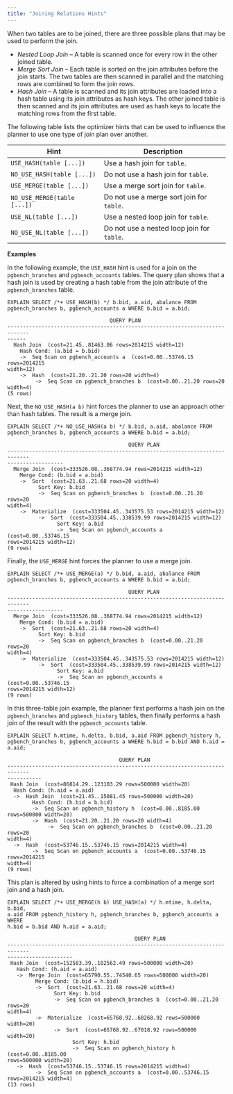 ```yaml
---
title: "Joining Relations Hints"
---
```


<div id="joining_relations_hints" class="registered_link"></div>

When two tables are to be joined, there are three possible plans that may be used to perform the join.

-   *Nested Loop Join* – A table is scanned once for every row in the other joined table.
-   *Merge Sort Join* – Each table is sorted on the join attributes before the join starts. The two tables are then scanned in parallel and the matching rows are combined to form the join rows.
-   *Hash Join* – A table is scanned and its join attributes are loaded into a hash table using its join attributes as hash keys. The other joined table is then scanned and its join attributes are used as hash keys to locate the matching rows from the first table.

The following table lists the optimizer hints that can be used to influence the planner to use one type of join plan over another.

| Hint                        | Description                                |
| --------------------------- | ------------------------------------------ |
| `USE_HASH(table [...])`     | Use a hash join for `table`.               |
| `NO_USE_HASH(table [...])`  | Do not use a hash join for `table`.        |
| `USE_MERGE(table [...])`    | Use a merge sort join for `table`.         |
| `NO_USE_MERGE(table [...])` | Do not use a merge sort join for `table`.  |
| `USE_NL(table [...])`       | Use a nested loop join for `table`.        |
| `NO_USE_NL(table [...])`    | Do not use a nested loop join for `table`. |

**Examples**

In the following example, the `USE_HASH` hint is used for a join on the `pgbench_branches` and `pgbench_accounts` tables. The query plan shows that a hash join is used by creating a hash table from the join attribute of the `pgbench_branches` table.

```text
EXPLAIN SELECT /*+ USE_HASH(b) */ b.bid, a.aid, abalance FROM
pgbench_branches b, pgbench_accounts a WHERE b.bid = a.bid;

                                 QUERY PLAN
-----------------------------------------------------------------------------
------
  Hash Join  (cost=21.45..81463.06 rows=2014215 width=12)
    Hash Cond: (a.bid = b.bid)
    ->  Seq Scan on pgbench_accounts a  (cost=0.00..53746.15 rows=2014215
width=12)
    ->  Hash  (cost=21.20..21.20 rows=20 width=4)
         ->  Seq Scan on pgbench_branches b  (cost=0.00..21.20 rows=20
width=4)
(5 rows)
```

Next, the `NO_USE_HASH(a b)` hint forces the planner to use an approach other than hash tables. The result is a merge join.

```text
EXPLAIN SELECT /*+ NO_USE_HASH(a b) */ b.bid, a.aid, abalance FROM
pgbench_branches b, pgbench_accounts a WHERE b.bid = a.bid;

                                       QUERY PLAN
-----------------------------------------------------------------------------
------------------
  Merge Join  (cost=333526.08..368774.94 rows=2014215 width=12)
    Merge Cond: (b.bid = a.bid)
    ->  Sort  (cost=21.63..21.68 rows=20 width=4)
          Sort Key: b.bid
          ->  Seq Scan on pgbench_branches b  (cost=0.00..21.20 rows=20
width=4)
    ->  Materialize  (cost=333504.45..343575.53 rows=2014215 width=12)
          ->  Sort  (cost=333504.45..338539.99 rows=2014215 width=12)
                Sort Key: a.bid
                ->  Seq Scan on pgbench_accounts a  (cost=0.00..53746.15
rows=2014215 width=12)
(9 rows)
```

Finally, the `USE_MERGE` hint forces the planner to use a merge join.

```text
EXPLAIN SELECT /*+ USE_MERGE(a) */ b.bid, a.aid, abalance FROM
pgbench_branches b, pgbench_accounts a WHERE b.bid = a.bid;

                                       QUERY PLAN
-----------------------------------------------------------------------------
------------------
  Merge Join  (cost=333526.08..368774.94 rows=2014215 width=12)
    Merge Cond: (b.bid = a.bid)
    ->  Sort  (cost=21.63..21.68 rows=20 width=4)
          Sort Key: b.bid
          ->  Seq Scan on pgbench_branches b  (cost=0.00..21.20 rows=20
width=4)
    ->  Materialize  (cost=333504.45..343575.53 rows=2014215 width=12)
          ->  Sort  (cost=333504.45..338539.99 rows=2014215 width=12)
                Sort Key: a.bid
                ->  Seq Scan on pgbench_accounts a  (cost=0.00..53746.15
rows=2014215 width=12)
(9 rows)
```

In this three-table join example, the planner first performs a hash join on the `pgbench_branches` and `pgbench_history` tables, then finally performs a hash join of the result with the `pgbench_accounts` table.

```text
EXPLAIN SELECT h.mtime, h.delta, b.bid, a.aid FROM pgbench_history h,
pgbench_branches b, pgbench_accounts a WHERE h.bid = b.bid AND h.aid = a.aid;

                                    QUERY PLAN
-----------------------------------------------------------------------------
-----------
 Hash Join  (cost=86814.29..123103.29 rows=500000 width=20)
  Hash Cond: (h.aid = a.aid)
  ->  Hash Join  (cost=21.45..15081.45 rows=500000 width=20)
        Hash Cond: (h.bid = b.bid)
        ->  Seq Scan on pgbench_history h  (cost=0.00..8185.00
rows=500000 width=20)
        ->  Hash  (cost=21.20..21.20 rows=20 width=4)
             ->  Seq Scan on pgbench_branches b  (cost=0.00..21.20 rows=20
width=4)
  ->  Hash  (cost=53746.15..53746.15 rows=2014215 width=4)
        ->  Seq Scan on pgbench_accounts a  (cost=0.00..53746.15 rows=2014215
width=4)
(9 rows)
```

This plan is altered by using hints to force a combination of a merge sort join and a hash join.

```text
EXPLAIN SELECT /*+ USE_MERGE(h b) USE_HASH(a) */ h.mtime, h.delta, b.bid,
a.aid FROM pgbench_history h, pgbench_branches b, pgbench_accounts a WHERE
h.bid = b.bid AND h.aid = a.aid;

                                         QUERY PLAN
-----------------------------------------------------------------------------
---------------------
 Hash Join  (cost=152583.39..182562.49 rows=500000 width=20)
   Hash Cond: (h.aid = a.aid)
   ->  Merge Join  (cost=65790.55..74540.65 rows=500000 width=20)
         Merge Cond: (b.bid = h.bid)
         ->  Sort  (cost=21.63..21.68 rows=20 width=4)
               Sort Key: b.bid
               ->  Seq Scan on pgbench_branches b  (cost=0.00..21.20 rows=20
width=4)
         ->  Materialize  (cost=65768.92..68268.92 rows=500000 width=20)
               ->  Sort  (cost=65768.92..67018.92 rows=500000 width=20)
                     Sort Key: h.bid
                     ->  Seq Scan on pgbench_history h  (cost=0.00..8185.00
rows=500000 width=20)
   ->  Hash  (cost=53746.15..53746.15 rows=2014215 width=4)
         ->  Seq Scan on pgbench_accounts a  (cost=0.00..53746.15
rows=2014215 width=4)
(13 rows)
```
